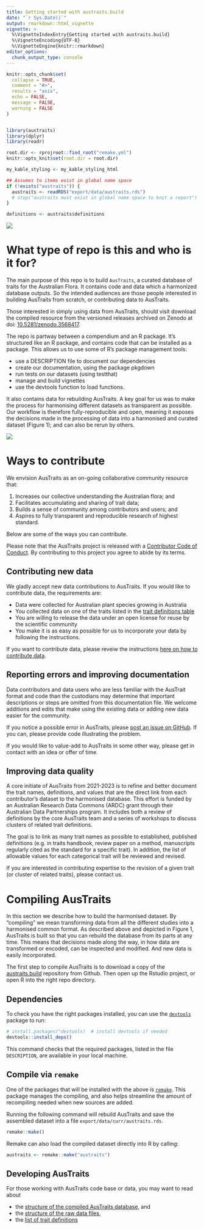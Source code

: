 ```yaml
---
title: Getting started with austraits.build
date: "`r Sys.Date()`"
output: rmarkdown::html_vignette
vignette: >
  %\VignetteIndexEntry{Getting started with austraits.build}
  %\VignetteEncoding{UTF-8}
  %\VignetteEngine{knitr::rmarkdown}
editor_options:
  chunk_output_type: console
---
```


```r
knitr::opts_chunk$set(
  collapse = TRUE,
  comment = "#>",
  results = "asis",
  echo = FALSE,
  message = FALSE,
  warning = FALSE
)


library(austraits)
library(dplyr)
library(readr)

root.dir <- rprojroot::find_root("remake.yml")
knitr::opts_knit$set(root.dir = root.dir)

my_kable_styling <- my_kable_styling_html
```

```r
## Assumes to items exist in global name space
if (!exists("austraits")) {
  austraits <- readRDS("export/data/austraits.rds")
  # stop("austraits must exist in global name space to knit a report")
}

definitions <- austraits$definitions
```

<img src="../docs/figures/logo.png">


# What type of repo is this and who is it for?

The main purpose of this repo is to build  `AusTraits`, a curated database of traits for the Australian Flora. It contains code and data which a harmonized database outputs. So the intended audiences are those people interested in building AusTraits from scratch, or contributing data to AusTraits.

Those interested in simply using data from AusTraits, should visit download the compiled resource from the versioned releases archived on Zenodo at doi: [10.5281/zenodo.3568417](http://doi.org/https://doi.org/10.5281/zenodo.3568417).

The repo is partway between a compendium and an R package. It's structured like an R package, and contains code that can be installed as a package. This allows us to use some of R's package management tools:  

- use a DESCRIPTION file to document our dependencies
- create our documentation, using the package pkgdown
- run tests on our datasets (using testthat)
- manage and build vignettes
- use the devtools function to load functions.

It also contains data for rebuilding AusTraits. A key goal for us was to make the process for harmonising different datasets as transparent as possible. Our workflow is therefore fully-reproducible and open, meaning it exposes the decisions made in the processing of data into a harmonised and curated dataset (Figure 1); and can also be rerun by others.

![](../docs/figures/Workflow.png)

# Ways to contribute

We envision AusTraits as an on-going collaborative community resource that:

1.  Increases our collective understanding the Australian flora; and
2.  Facilitates accumulating and sharing of trait data;
3.  Builds a sense of community among contributors and users; and
4.  Aspires to fully transparent and reproducible research of highest standard.

Below are some of the ways you can contribute. 

Please note that the AusTraits project is released with a [Contributor Code of Conduct](../.github/CODE_OF_CONDUCT.md). By contributing to this project you agree to abide by its terms.

## Contributing new data

We gladly accept new data contributions to AusTraits. If you would like to contribute data, the requirements are:

- Data were collected for Australian plant species growing in Australia
- You collected data on one of the traits listed in the [trait definitions table](Trait_definitions.md)
- You are willing to release the data under an open license for reuse by the scientific community
- You make it is as easy as possible for us to incorporate your data by following the instructions.

If you want to contribute data, please reveiw the instructions [here on how to contribute data](http://traitecoevo.github.io/austraits.build/articles/contributing_data.html).

## Reporting errors and improving documentation

Data contributors and data users who are less familiar with the AusTrait format and code than the custodians may determine that important descriptions or steps are omitted from this documentation file. We welcome additions and edits that make using the existing data or adding new data easier for the community.

If you notice a possible error in AusTraits, please [post an issue on GitHub](https://github.com/traitecoevo/austraits.build/issues). If you can, please provide code illustrating the problem.

If you would like to value-add to AusTraits in some other way, please get in contact with an idea or offer of time.

## Improving data quality

A core initiate of AusTraits from 2021-2023 is to refine and better document the trait names, definitions, and values that are the direct link from each contributor’s dataset to the harmonised database. This effort is funded by an Australian Research Data Commons (ARDC) grant through their Australian Data Partnerships program. It includes both a review of definitions by the core AusTraits team and a series of workshops to discuss clusters of related trait definitions. 

The goal is to link as many trait names as possible to established, published definitions (e.g. in traits handbook, review paper on a method, manuscripts regularly cited as the standard for a specific trait). In addition, the list of allowable values for each categorical trait will be reviewed and revised. 

If you are interested in contributing expertise to the revision of a given trait (or cluster of related traits), please contact us. 


# Compiling AusTraits

In this section we describe how to build the harmonised dataset. By "compiling" we mean transforming data from all the different studies into a harmonised common format. As described above and depicted in Figure 1, AusTraits is built so that you can rebuild the database from its parts at any time. This means that decisions made along the way, in how data are transformed or encoded, can be inspected and modified. And new data is easily incorporated.

The first step to compile AusTraits is to download a copy of the [austraits.build](https://github.com/traitecoevo/austraits.build/) repository from Github. Then open up the Rstudio project, or open R into the right repo directory.

## Dependencies

To check you have the right packages installed, you can use the [`devtools`](https://devtools.r-lib.org) package to run:

```r
# install.packages("devtools)  # install devtools if needed
devtools::install_deps()
```

This command checks that the required packages, listed in the file `DESCRIPTION`, are available in your local machine. 

## Compile via `remake`

One of the packages that will be installed with the above is [`remake`](https://github.com/richfitz/remake). This package manages the compiling, and also helps streamline the amount of recompiling needed when new sources are added.

Running the following command will rebuild AusTraits and save the assembled dataset into a file `export/data/curr/austraits.rds`. 

```r
remake::make()
```

Remake can also load the compiled dataset directly into R by calling:

```r
austraits <- remake::make("austraits")
```

## Developing AusTraits

For those working with AusTraits code base or data, you may want to read about

- the [structure of the compiled AusTraits database](http://traitecoevo.github.io/austraits.build/articles/austraits_structure.html), and
- the [structure of the raw data files](http://traitecoevo.github.io/austraits.build/articles/austraits_raw_data.html),
- the [list of trait definitions](http://traitecoevo.github.io/austraits.build/articles/Trait_definitions.html)
